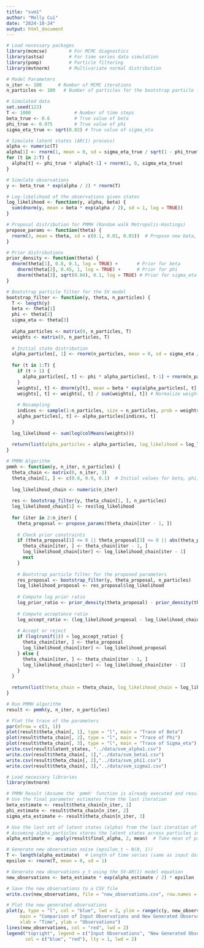 ```yaml
---
title: "svm1"
author: "Molly Cui"
date: "2024-10-24"
output: html_document
---
```


```r
# Load necessary packages
library(mcmcse)        # For MCMC diagnostics
library(astsa)         # For time series data simulation
library(pomp)          # Particle filtering
library(mvtnorm)       # Multivariate normal distribution

# Model Parameters
n_iter <- 100      # Number of MCMC iterations
n_particles <- 100   # Number of particles for the bootstrap particle filter

# Simulated data
set.seed(123)
T <- 1000                # Number of time steps
beta_true <- 0.6         # True value of beta
phi_true <- 0.975        # True value of phi
sigma_eta_true <- sqrt(0.02) # True value of sigma_eta

# Simulate latent states (AR(1) process)
alpha <- numeric(T)
alpha[1] <- rnorm(1, mean = 0, sd = sigma_eta_true / sqrt(1 - phi_true^2))
for (t in 2:T) {
  alpha[t] <- phi_true * alpha[t-1] + rnorm(1, 0, sigma_eta_true)
}

# Simulate observations
y <- beta_true * exp(alpha / 2) * rnorm(T)

# Log-likelihood of the observations given states
log_likelihood <- function(y, alpha, beta) {
  sum(dnorm(y, mean = beta * exp(alpha / 2), sd = 1, log = TRUE))
}

# Proposal distribution for PMMH (Random walk Metropolis-Hastings)
propose_params <- function(theta) {
  rnorm(3, mean = theta, sd = c(0.1, 0.01, 0.01))  # Propose new beta, phi, sigma_eta
}

# Prior distributions
prior_density <- function(theta) {
  dnorm(theta[1], 0.8, 0.1, log = TRUE) +       # Prior for beta
    dnorm(theta[2], 0.45, 1, log = TRUE) +      # Prior for phi
    dnorm(theta[3], sqrt(0.04), 0.1, log = TRUE) # Prior for sigma_eta
}

# Bootstrap particle filter for the SV model
bootstrap_filter <- function(y, theta, n_particles) {
  T <- length(y)
  beta <- theta[1]
  phi <- theta[2]
  sigma_eta <- theta[3]
  
  alpha_particles <- matrix(0, n_particles, T)
  weights <- matrix(0, n_particles, T)
  
  # Initial state distribution
  alpha_particles[, 1] <- rnorm(n_particles, mean = 0, sd = sigma_eta / sqrt(1 - phi^2))
  
  for (t in 1:T) {
    if (t > 1) {
      alpha_particles[, t] <- phi * alpha_particles[, t-1] + rnorm(n_particles, 0, sigma_eta)
    }
    weights[, t] <- dnorm(y[t], mean = beta * exp(alpha_particles[, t] / 2), sd = 1)
    weights[, t] <- weights[, t] / sum(weights[, t]) # Normalize weights
    
    # Resampling
    indices <- sample(1:n_particles, size = n_particles, prob = weights[, t], replace = TRUE)
    alpha_particles[, t] <- alpha_particles[indices, t]
  }
  
  log_likelihood <- sum(log(colMeans(weights)))
  
  return(list(alpha_particles = alpha_particles, log_likelihood = log_likelihood))
}

# PMMH Algorithm
pmmh <- function(y, n_iter, n_particles) {
  theta_chain <- matrix(0, n_iter, 3)
  theta_chain[1, ] <- c(0.8, 0.9, 0.1)  # Initial values for beta, phi, sigma_eta
  
  log_likelihood_chain <- numeric(n_iter)
  
  res <- bootstrap_filter(y, theta_chain[1, ], n_particles)
  log_likelihood_chain[1] <- res$log_likelihood
  
  for (iter in 2:n_iter) {
    theta_proposal <- propose_params(theta_chain[iter - 1, ])
    
    # Check prior constraints
    if (theta_proposal[1] <= 0 || theta_proposal[3] <= 0 || abs(theta_proposal[2]) > 1) {
      theta_chain[iter, ] <- theta_chain[iter - 1, ]
      log_likelihood_chain[iter] <- log_likelihood_chain[iter - 1]
      next
    }
    
    # Bootstrap particle filter for the proposed parameters
    res_proposal <- bootstrap_filter(y, theta_proposal, n_particles)
    log_likelihood_proposal <- res_proposal$log_likelihood
    
    # Compute log prior ratio
    log_prior_ratio <- prior_density(theta_proposal) - prior_density(theta_chain[iter - 1, ])
    
    # Compute acceptance ratio
    log_accept_ratio <- (log_likelihood_proposal - log_likelihood_chain[iter - 1]) + log_prior_ratio
    
    # Accept or reject
    if (log(runif(1)) < log_accept_ratio) {
      theta_chain[iter, ] <- theta_proposal
      log_likelihood_chain[iter] <- log_likelihood_proposal
    } else {
      theta_chain[iter, ] <- theta_chain[iter - 1, ]
      log_likelihood_chain[iter] <- log_likelihood_chain[iter - 1]
    }
  }
  
  return(list(theta_chain = theta_chain, log_likelihood_chain = log_likelihood_chain))
}

# Run PMMH algorithm
result <- pmmh(y, n_iter, n_particles)

# Plot the trace of the parameters
par(mfrow = c(3, 1))
plot(result$theta_chain[, 1], type = "l", main = "Trace of Beta")
plot(result$theta_chain[, 2], type = "l", main = "Trace of Phi")
plot(result$theta_chain[, 3], type = "l", main = "Trace of Sigma_eta")
write.csv(result$latent_states, "../data/svm_alpha1.csv")
write.csv(result$theta_chain[, 1],"../data/svm_beta1.csv")
write.csv(result$theta_chain[, 2],"../data/svm_phi1.csv")
write.csv(result$theta_chain[, 3],"../data/svm_sigma1.csv")
```
```r
# Load necessary libraries
library(mvtnorm)

# PMMH Result (Assume the 'pmmh' function is already executed and results are available)
# Use the final parameter estimates from the last iteration
beta_estimate <- result$theta_chain[n_iter, 1]
phi_estimate <- result$theta_chain[n_iter, 2]
sigma_eta_estimate <- result$theta_chain[n_iter, 3]

# Use the last set of latent states (alpha) from the last iteration of the particle filter
# Assuming alpha_particles stores the latent states across particles in the last iteration
alpha_estimate <- apply(result$final_alpha, 2, mean)  # Take mean of particles

# Generate new observation noise (epsilon_t ~ N(0, 1))
T <- length(alpha_estimate)  # Length of time series (same as input data length)
epsilon <- rnorm(T, mean = 0, sd = 1)

# Generate new observations y_t using the SV-AR(1) model equation
new_observations <- beta_estimate * exp(alpha_estimate / 2) * epsilon

# Save the new observations to a CSV file
write.csv(new_observations, file = "new_observations.csv", row.names = FALSE)

# Plot the new generated observations
plot(y, type = "l", col = "blue", lwd = 2, ylim = range(c(y, new_observations)),
     main = "Comparison of Input Observations and New Generated Observations", 
     xlab = "Time", ylab = "Observations")
lines(new_observations, col = "red", lwd = 2)
legend("topright", legend = c("Input Observations", "New Generated Observations"),
       col = c("blue", "red"), lty = 1, lwd = 2)
```